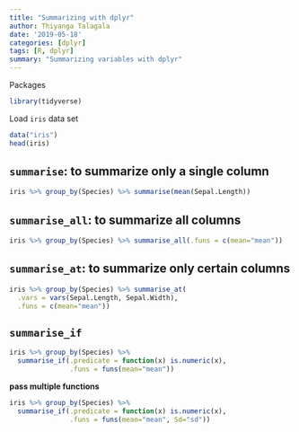 ---
title: "Summarizing with dplyr"
author: Thiyanga Talagala
date: '2019-05-18'
categories: [dplyr]
tags: [R, dplyr]
summary: "Summarizing variables with dplyr"
---

Packages

```{r, warning=FALSE, message=FALSE}
library(tidyverse)
```

Load `iris` data set

```{r}
data("iris")
head(iris)

```


## `summarise`: to summarize only a single column

```{r}
iris %>% group_by(Species) %>% summarise(mean(Sepal.Length))
```

## `summarise_all`: to summarize all columns

```{r}

iris %>% group_by(Species) %>% summarise_all(.funs = c(mean="mean"))

```


## `summarise_at`: to summarize only certain columns

```{r}
iris %>% group_by(Species) %>% summarise_at(
  .vars = vars(Sepal.Length, Sepal.Width),
  .funs = c(mean="mean"))
```

## `summarise_if`

```{r}
iris %>% group_by(Species) %>% 
  summarise_if(.predicate = function(x) is.numeric(x),
               .funs = funs(mean="mean"))

```

**pass multiple functions**

```{r}
iris %>% group_by(Species) %>% 
  summarise_if(.predicate = function(x) is.numeric(x),
               .funs = funs(mean="mean", Sd="sd"))

```